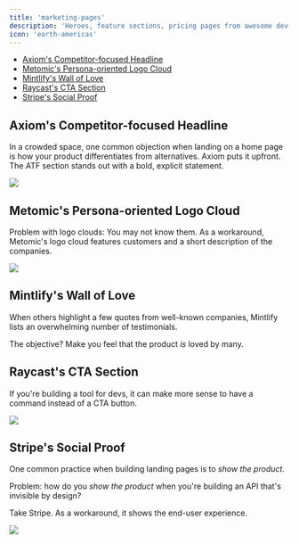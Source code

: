 ```yaml
---
title: 'marketing-pages'
description: 'Heroes, feature sections, pricing pages from awesome dev-first products'
icon: 'earth-americas'
---
```


- [Axiom's Competitor-focused Headline](#axioms-competitor-focused-headline)
- [Metomic's Persona-oriented Logo Cloud](#metomics-persona-oriented-logo-cloud)
- [Mintlify's Wall of Love](#mintlifys-wall-of-love)
- [Raycast's CTA Section](#raycasts-cta-section)
- [Stripe's Social Proof](#stripes-social-proof)

## Axiom's Competitor-focused Headline

In a crowded space, one common objection when landing on a home page is how your product differentiates from alternatives. Axiom puts it upfront. The ATF section stands out with a bold, explicit statement.

<Frame>
  <img src="/images/axiom-home.gif" />
</Frame>

## Metomic's Persona-oriented Logo Cloud

Problem with logo clouds: You may not know them. As a workaround, Metomic's logo cloud features customers and a short description of the companies.

<Frame>
  <img  src="/images/metomic-logo-cloud.png" />
</Frame>

## Mintlify's Wall of Love

When others highlight a few quotes from well-known companies, Mintlify lists an overwhelming number of testimonials.

The objective? Make you feel that the product _is_ loved by many.

## Raycast's CTA Section

If you're building a tool for devs, it can make more sense to have a command instead of a CTA button.

<Frame>
  <img  src="/images/raycast-cta.png" />
</Frame>

## Stripe's Social Proof

One common practice when building landing pages is to _show the product._

Problem: how do you _show the product_ when you're building an API that's invisible by design?

Take Stripe. As a workaround, it shows the end-user experience.

<Frame>
  <img  src="/images/stripe-social.jpeg" />
</Frame>